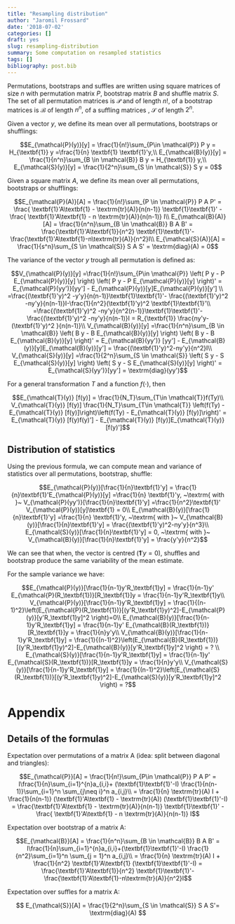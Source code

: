 ```yaml
---
title: "Resampling distribution"
author: "Jaromil Frossard"
date: '2018-07-02'
categories: []
draft: yes
slug: resampling-distribution
summary: Some computation on resampled statistics
tags: []
bibliography: post.bib
---
```


Permutations, bootstraps and suffles are written using square matrices of size $n$ with permutation matrix $P$, bootstrap matrix $B$ and shuffle matrix $S$. The set of all permutation matrices is $\mathcal{P}$ and of length $n!$, of a bootstrap matrices is $\mathcal{B}$ of length $n^n$, of a suffling matrices , $\mathcal{S}$ of length $2^n$. 

Given a vector $y$, we define its mean over all permutations, bootstraps or shufflings:

$$E_{\mathcal{P}(y)}[y] = \frac{1}{n!}\sum_{P\in \mathcal{P}} P y 
= H_{\textbf{1}} y =\frac{1}{n} \textbf{1} \textbf{1}'y,\\
E_{\mathcal{B}(y)}[y] = \frac{1}{n^n}\sum_{B \in \mathcal{B}} B y 
 = H_{\textbf{1}} y,\\
E_{\mathcal{S}(y)}[y] = \frac{1}{2^n}\sum_{S \in \mathcal{S}} S y 
 = 0$$
 
 
Given a square matrix $A$, we define its mean over all permutations, bootstraps or shufflings:

$$E_{\mathcal{P}(A)}[A] = \frac{1}{n!}\sum_{P \in \mathcal{P}} P A P' = \frac{  \textbf{1}'A\textbf{1} - \textrm{tr}(A)}{n(n-1)} \textbf{1}\textbf{1}' -\frac{ \textbf{1}'A\textbf{1} - n \textrm{tr}(A)}{n(n-1)} I\\
E_{\mathcal{B}(A)}[A] = \frac{1}{n^n}\sum_{B \in \mathcal{B}} B A B' = \frac{\textbf{1}'A\textbf{1}}{n^2}   \textbf{1}\textbf{1}'-  \frac{\textbf{1}'A\textbf{1}-n\textrm{tr}(A)}{n^2}I\\
E_{\mathcal{S}(A)}[A] = \frac{1}{s^n}\sum_{S \in \mathcal{S}} S A S' = \textrm{diag}(A)
 = 0$$
 

The variance of the vector $y$ trough all permutation is defined as:

$$V_{\mathcal{P}(y)}[y]  
=\frac{1}{n!}\sum_{P\in \mathcal{P}}  \left( P y - P E_{\mathcal{P}(y)}[y] \right) \left( P y - P E_{\mathcal{P}(y)}[y] \right)'  
= E_{\mathcal{P}(yy')}[yy'] - E_{\mathcal{P}(y)}[y]E_{\mathcal{P}(y)}[y'] \\
=\frac{(\textbf{1}'y)^2 -y'y}{n(n-1)}\textbf{1}\textbf{1}'- \frac{(\textbf{1}'y)^2 -ny'y}{n(n-1)}I-\frac{1}{n^2}(\textbf{1}'y)^2 \textbf{1}\textbf{1}'\\ 
=\frac{(\textbf{1}'y)^2 -ny'y}{n^2(n-1)}\textbf{1}\textbf{1}'- \frac{(\textbf{1}'y)^2 -ny'y}{n(n-1)}I 
= R_{\textbf{1}} \frac{ny'y- (\textbf{1}'y)^2 }{n(n-1)}\\
V_{\mathcal{B}(y)}[y]  
=\frac{1}{n^n}\sum_{B \in \mathcal{B}}  \left( B y - B E_{\mathcal{B}(y)}[y] \right) \left( B y - B E_{\mathcal{B}(y)}[y] \right)' 
= E_{\mathcal{B}(yy')} [yy'] - E_{\mathcal{B}(y)}[y]E_{\mathcal{B}(y)}[y']
= \frac{(\textbf{1}'y)^2-ny'y}{n^2}I\\
V_{\mathcal{S}(y)}[y]  
=\frac{1}{2^n}\sum_{S \in \mathcal{S}}  \left( S y - S E_{\mathcal{S}(y)}[y] \right) \left( S y - S E_{\mathcal{S}(y)}[y] \right)'
= E_{\mathcal{S}(yy')}[yy']  
= \textrm{diag}(yy')$$

For a general transformation $T$ and a function $f(\cdot)$, then

$$E_{\mathcal{T}(y)} [f(y)] 
= \frac{1}{N_T}\sum_{T\in \mathcal{T}}f(Ty)\\
V_{\mathcal{T}(y)} [f(y)] \frac{1}{N_T}\sum_{T\in \mathcal{T}} \left(f(Ty) - E_{\mathcal{T}(y)} [f(y)]\right)\left(f(Ty) - E_{\mathcal{T}(y)} [f(y)]\right)' =  E_{\mathcal{T}(y)} [f(y)f(y)'] - E_{\mathcal{T}(y)} [f(y)]E_{\mathcal{T}(y)} [f(y)']$$



## Distribution of statistics

Using the previous formula, we can compute mean and variance of statistics over all permutations, bootstrap, shuffle:

$$E_{\mathcal{P}(y)}[\frac{1}{n}\textbf{1}'y] 
= \frac{1}{n}\textbf{1}'E_{\mathcal{P}(y)}[y]
=\frac{1}{n} \textbf{1}'y, ~\textrm{ with  }~
V_{\mathcal{P}(yy')}[\frac{1}{n}\textbf{1}'y] 
=\frac{1}{n^2}\textbf{1}' V_{\mathcal{P}(y)}[y]\textbf{1} = 0\\
E_{\mathcal{B}(y)}[\frac{1}{n}\textbf{1}'y] =\frac{1}{n} \textbf{1}'y, ~\textrm{ with  }~
V_{\mathcal{B}(y)}[\frac{1}{n}\textbf{1}'y] =  \frac{(\textbf{1}'y)^2-ny'y}{n^3}\\
E_{\mathcal{S}(y)}[\frac{1}{n}\textbf{1}'y] = 0, ~\textrm{ with  }~
V_{\mathcal{B}(y)}[\frac{1}{n}\textbf{1}'y] =  \frac{y'y}{n^2}$$

We can see that when, the vector is centred ($\textbf{1}'y=0$), shuffles and bootstrap produce the same variability of the mean estimate. 

For the sample variance we have:

$$E_{\mathcal{P}(y)}[\frac{1}{n-1}y'R_\textbf{1}y] 
= \frac{1}{n-1}y' E_{\mathcal{P}(R_\textbf{1})}[R_\textbf{1}]y 
= \frac{1}{n-1}y'R_\textbf{1}y\\
V_{\mathcal{P}(y)}[\frac{1}{n-1}y'R_\textbf{1}y] 
= \frac{1}{(n-1)^2}\left(E_{\mathcal{P}(R_\textbf{1})}[(y'R_\textbf{1}y)^2]-E_{\mathcal{P}(y)}[y'R_\textbf{1}y]^2 \right)=0\\
E_{\mathcal{B}(y)}[\frac{1}{n-1}y'R_\textbf{1}y] 
= \frac{1}{n-1}y' E_{\mathcal{B}(R_\textbf{1})}[R_\textbf{1}]y 
= \frac{1}{n}y'y\\
V_{\mathcal{B}(y)}[\frac{1}{n-1}y'R_\textbf{1}y] 
= \frac{1}{(n-1)^2}\left(E_{\mathcal{B}(R_\textbf{1})}[(y'R_\textbf{1}y)^2]-E_{\mathcal{B}(y)}[y'R_\textbf{1}y]^2 \right)
= ? \\
E_{\mathcal{S}(y)}[\frac{1}{n-1}y'R_\textbf{1}y] 
= \frac{1}{n-1}y' E_{\mathcal{S}(R_\textbf{1})}[R_\textbf{1}]y 
= \frac{1}{n}y'y\\
V_{\mathcal{S}(y)}[\frac{1}{n-1}y'R_\textbf{1}y] 
= \frac{1}{(n-1)^2}\left(E_{\mathcal{S}(R_\textbf{1})}[(y'R_\textbf{1}y)^2]-E_{\mathcal{S}(y)}[y'R_\textbf{1}y]^2 \right)
= ?$$


<!-- ## Asymptotic -->

<!-- A corriger -->
<!-- $$E_{\mathcal{P}(y)}[y] = \frac{1}{n} \textbf{1} \textbf{1}'y \to \frac{1}{n} \textbf{1} \textbf{1}' E(y)\\ -->
<!-- V_{\mathcal{P}(y)}[y] = R_{\textbf{1}} \frac{ny'y- (\textbf{1}'y)^2 }{n(n-1)}$$ -->



# Appendix

## Details of the formulas

Expectation over permutations of a matrix A (idea: split between diagonal and triangles):

$$E_{\mathcal{P}}[A] 
= \frac{1}{n!}\sum_{P\in \mathcal{P}} P A P'
= I\frac{1}{n}\sum_{i=1}^{n}a_{i,i}+ (\textbf{1}\textbf{1}'-I) \frac{1}{n(n-1)}\sum_{i=1}^n \sum_{j\neq i}^n a_{i,j}\\
= \frac{1}{n} \textrm{tr}(A) I + \frac{1}{n(n-1)} (\textbf{1}'A\textbf{1} - \textrm{tr}(A)) (\textbf{1}\textbf{1}'-I) 
 =  \frac{\textbf{1}'A\textbf{1} - \textrm{tr}(A)}{n(n-1)} \textbf{1}\textbf{1}' -\frac{ \textbf{1}'A\textbf{1} - n \textrm{tr}(A)}{n(n-1)} I$$


Expectation over bootstrap of a matrix A:

$$E_{\mathcal{B}}[A] 
= \frac{1}{n^n}\sum_{B \in \mathcal{B}} B A B' 
= I\frac{1}{n}\sum_{i=1}^{n}a_{i,i}+(\textbf{1}\textbf{1}'-I) \frac{1}{n^2}\sum_{i=1}^n \sum_{j = 1}^n a_{i,j}\\
= \frac{1}{n} \textrm{tr}(A) I + \frac{1}{n^2} \textbf{1}'A\textbf{1}  (\textbf{1}\textbf{1}'-I)
= \frac{\textbf{1}'A\textbf{1}}{n^2}   \textbf{1}\textbf{1}'-  \frac{\textbf{1}'A\textbf{1}-n\textrm{tr}(A)}{n^2}I$$


Expectation over suffles for a matrix A:

$$
E_{\mathcal{S}}[A] 
= \frac{1}{2^n}\sum_{S \in \mathcal{S}} S A S'= \textrm{diag}(A)
$$

